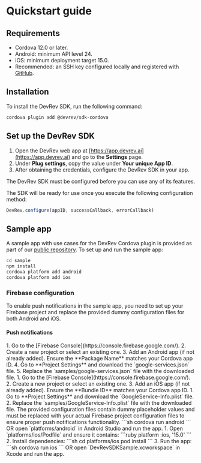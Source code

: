 # Quickstart guide

## Requirements

- Cordova 12.0 or later.
- Android: minimum API level 24.
- iOS: minimum deployment target 15.0.
- Recommended: an SSH key configured locally and registered with [GitHub](https://docs.github.com/en/github/authenticating-to-github/connecting-to-github-with-ssh).

## Installation

To install the DevRev SDK, run the following command:

```sh
cordova plugin add @devrev/sdk-cordova
```

## Set up the DevRev SDK

1. Open the DevRev web app at [https://app.devrev.ai](https://app.devrev.ai) and go to the **Settings** page.
2. Under **Plug settings**, copy the value under **Your unique App ID**.
3. After obtaining the credentials, configure the DevRev SDK in your app.

<Callout intent="warning">
The DevRev SDK must be configured before you can use any of its features.
</Callout>

The SDK will be ready for use once you execute the following configuration method:

```javascript
DevRev.configure(appID, successCallback, errorCallback)
```

## Sample app
A sample app with use cases for the DevRev Cordova plugin is provided as part of our [public repository](https://github.com/devrev/devrev-sdk-cordova). To set up and run the sample app:

```sh
cd sample
npm install
cordova platform add android
cordova platform add ios
```

### Firebase configuration
To enable push notifications in the sample app, you need to set up your Firebase project and replace the provided dummy configuration files for both Android and iOS.

#### Push notifications

<Tabs>
  <Tab title="Android">
  1. Go to the [Firebase Console](https://console.firebase.google.com/).
  2. Create a new project or select an existing one.
  3. Add an Android app (if not already added). Ensure the **Package Name** matches your Cordova app ID.
  4. Go to **Project Settings** and download the `google-services.json` file.
  5. Replace the `samples/google-services.json` file with the downloaded file.
  </Tab>
  <Tab title="iOS">
  1. Go to the [Firebase Console](https://console.firebase.google.com/).
  2. Create a new project or select an existing one.
  3. Add an iOS app (if not already added). Ensure the **Bundle ID** matches your Cordova app ID.
  1. Go to **Project Settings** and download the `GoogleService-Info.plist` file.
  2. Replace the `samples/GoogleService-Info.plist` file with the downloaded file.
  </Tab>
</Tabs>

<Callout intent="warning">
The provided configuration files contain dummy placeholder values and must be replaced with your actual Firebase project configuration files to ensure proper push notifications functionality.
</Callout>

<Tabs>
  <Tab title="Android">
    ```sh
    cordova run android
    ```
    OR open `platforms/android` in Android Studio and run the app.
  </Tab>
  <Tab title="iOS">
    1. Open `platforms/ios/Podfile` and ensure it contains:
    ```ruby
    platform :ios, '15.0'
    ```
    2. Install dependencies:
    ```sh
    cd platforms/ios
    pod install
    ```
    3. Run the app:
    ```sh
    cordova run ios
    ```
    OR open `DevRevSDKSample.xcworkspace` in Xcode and run the app.
  </Tab>
</Tabs>
